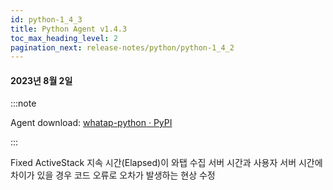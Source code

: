 ```yaml
---
id: python-1_4_3
title: Python Agent v1.4.3
toc_max_heading_level: 2
pagination_next: release-notes/python/python-1_4_2
---
```


#### 2023년 8월 2일

:::note

Agent download: [whatap-python · PyPI](https://pypi.org/project/whatap-python/1.4.3/)

:::

<p><Status>Fixed</Status> ActiveStack 지속 시간(Elapsed)이 와탭 수집 서버 시간과 사용자 서버 시간에 차이가 있을 경우 코드 오류로 오차가 발생하는 현상 수정</p>
